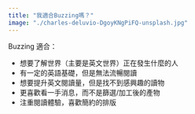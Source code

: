 ```yaml
---
title: "我適合Buzzing嗎？"
image: "./charles-deluvio-DgoyKNgPiFQ-unsplash.jpg"
---
```



Buzzing 適合：

- 想要了解世界（主要是英文世界）正在發生什麼的人
- 有一定的英語基礎，但是無法流暢閱讀
- 想要提升英文閱讀量，但是找不到感興趣的讀物
- 更喜歡看一手消息，而不是篩選/加工後的產物
- 注重閱讀體驗，喜歡簡約的排版
